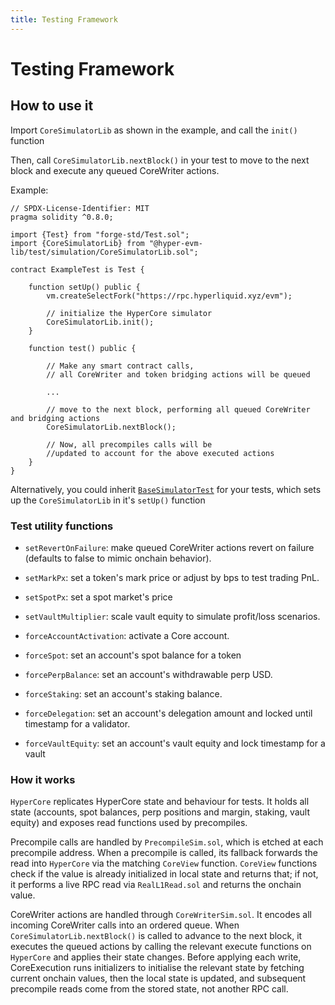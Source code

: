 ```yaml
---
title: Testing Framework
---
```


# Testing Framework
## How to use it

Import `CoreSimulatorLib` as shown in the example, and call the `init()` function

Then, call `CoreSimulatorLib.nextBlock()` in your test to move to the next block and execute any queued CoreWriter actions.

Example:

```solidity
// SPDX-License-Identifier: MIT
pragma solidity ^0.8.0;

import {Test} from "forge-std/Test.sol";
import {CoreSimulatorLib} from "@hyper-evm-lib/test/simulation/CoreSimulatorLib.sol";

contract ExampleTest is Test {

    function setUp() public {
        vm.createSelectFork("https://rpc.hyperliquid.xyz/evm");

        // initialize the HyperCore simulator
        CoreSimulatorLib.init();
    }

    function test() public { 

        // Make any smart contract calls, 
        // all CoreWriter and token bridging actions will be queued

        ...

        // move to the next block, performing all queued CoreWriter and bridging actions
        CoreSimulatorLib.nextBlock();

        // Now, all precompiles calls will be 
        //updated to account for the above executed actions
    }
}

```

Alternatively, you could inherit [`BaseSimulatorTest`](https://github.com/hyperliquid-dev/hyper-evm-lib/blob/main/test/BaseSimulatorTest.sol) for your tests, which sets up the `CoreSimulatorLib` in it's `setUp()` function

### Test utility functions

- `setRevertOnFailure`: make queued CoreWriter actions revert on failure (defaults to false to mimic onchain behavior).
- `setMarkPx`: set a token's mark price or adjust by bps to test trading PnL.
- `setSpotPx`: set a spot market's price 
- `setVaultMultiplier`: scale vault equity to simulate profit/loss scenarios.

- `forceAccountActivation`: activate a Core account.
- `forceSpot`: set an account's spot balance for a token
- `forcePerpBalance`: set an account's withdrawable perp USD.
- `forceStaking`: set an account's staking balance.
- `forceDelegation`: set an account's delegation amount and locked until timestamp for a validator.
- `forceVaultEquity`: set an account's vault equity and lock timestamp for a vault


### How it works

`HyperCore` replicates HyperCore state and behaviour for tests. It holds all state (accounts, spot balances, perp positions and margin, staking, vault equity) and exposes read functions used by precompiles.

Precompile calls are handled by `PrecompileSim.sol`, which is etched at each precompile address. When a precompile is called, its fallback forwards the read into `HyperCore` via the matching `CoreView` function. `CoreView` functions check if the value is already initialized in local state and returns that; if not, it performs a live RPC read via `RealL1Read.sol` and returns the onchain value.

CoreWriter actions are handled through `CoreWriterSim.sol`. It encodes all incoming CoreWriter calls into an ordered queue. When `CoreSimulatorLib.nextBlock()` is called to advance to the next block, it executes the queued actions by calling the relevant execute functions on `HyperCore` and applies their state changes. Before applying each write, CoreExecution runs initializers to initialise the relevant state by fetching current onchain values, then the local state is updated, and subsequent precompile reads come from the stored state, not another RPC call.

